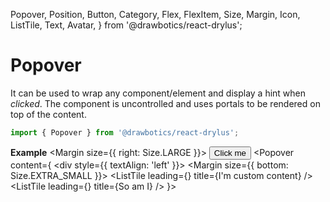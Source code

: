   Popover,
  Position,
  Button,
  Category,
  Flex,
  FlexItem,
  Size,
  Margin,
  Icon,
  ListTile,
  Text,
  Avatar,
} from '@drawbotics/react-drylus';



# Popover
It can be used to wrap any component/element and display a hint when _clicked_. The component is uncontrolled and uses portals to be rendered on top of the content.
```jsx
import { Popover } from '@drawbotics/react-drylus';
```

__Example__
<Playground component={Popover}>
<Flex>
  <FlexItem>
    <Margin size={{ right: Size.LARGE }}>
      <Popover content="I am a popover">
        <Button category={Category.BRAND}>Click me</Button>
      </Popover>
    </Margin>
  </FlexItem>
  <FlexItem>
    <Popover
      content={
        <div style={{ textAlign: 'left' }}>
          <Margin size={{ bottom: Size.EXTRA_SMALL }}>
            <ListTile leading={<Icon name="alert-triangle" category={Category.DANGER} />} title={<Text size={Size.SMALL}>I'm custom content</Text>} />
          </Margin>
          <ListTile leading={<Icon name="check-circle" category={Category.SUCCESS} />} title={<Text size={Size.SMALL}>So am I</Text>} />
        </div>
      }>
      <Avatar category={Category.SUCCESS} text="PO" />
    </Popover>
  </FlexItem>
</Flex>
</Playground>
